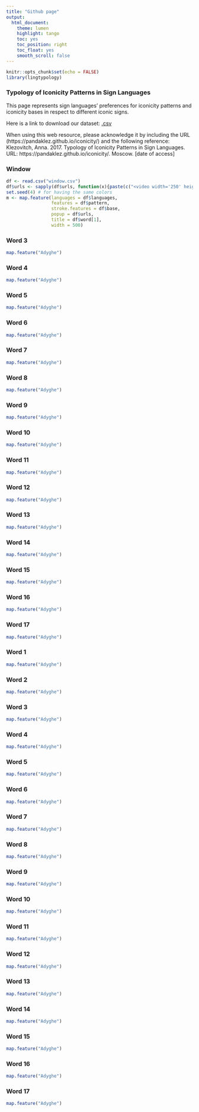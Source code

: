 ---
title: "Github page"
output:
  html_document:
    theme: lumen
    highlight: tango
    toc: yes
    toc_position: right
    toc_float: yes
    smooth_scroll: false
---

```{r setup, include=FALSE}
knitr::opts_chunk$set(echo = FALSE)
library(lingtypology)
```

### Typology of Iconicity Patterns in Sign Languages

This page represents sign languages' preferences for iconicity patterns and iconicity bases in respect to different iconic signs.

Here is a link to download our dataset: [.csv](https://raw.githubusercontent.com/Pandaklez/Iconicity-in-Sign-Languages/master/annotated_data_new.csv)

When using this web resource, please acknowledge it by including the URL (https://pandaklez.github.io/iconicity/) and the following reference:
Klezovitch, Anna. 2017. Typology of Iconicity Patterns in Sign Languages. URL: https://pandaklez.github.io/iconicity/. Moscow. [date of access]

### Window

```{r}
df <- read.csv("window.csv")
df$urls <- sapply(df$urls, function(x){paste(c("<video width='250' height='200' controls> <source src='", as.character(x), "' type='video/mp4'></video>"), sep = "", collapse = "")})
set.seed(4) # for having the same colors
m <- map.feature(languages = df$languages,
                 features = df$pattern,
                 stroke.features = df$base,
                 popup = df$urls,
                 title = df$word[1],
                 width = 500)
```

### Word 3

```{r}
map.feature("Adyghe")
```

### Word 4

```{r}
map.feature("Adyghe")
```

### Word 5

```{r}
map.feature("Adyghe")
```

### Word 6

```{r}
map.feature("Adyghe")
```

### Word 7

```{r}
map.feature("Adyghe")
```

### Word 8

```{r}
map.feature("Adyghe")
```

### Word 9

```{r}
map.feature("Adyghe")
```

### Word 10

```{r}
map.feature("Adyghe")
```

### Word 11

```{r}
map.feature("Adyghe")
```

### Word 12

```{r}
map.feature("Adyghe")
```

### Word 13

```{r}
map.feature("Adyghe")
```

### Word 14

```{r}
map.feature("Adyghe")
```

### Word 15

```{r}
map.feature("Adyghe")
```

### Word 16

```{r}
map.feature("Adyghe")
```

### Word 17

```{r}
map.feature("Adyghe")
```

### Word 1

```{r}
map.feature("Adyghe")
```

### Word 2

```{r}
map.feature("Adyghe")
```

### Word 3

```{r}
map.feature("Adyghe")
```

### Word 4

```{r}
map.feature("Adyghe")
```

### Word 5

```{r}
map.feature("Adyghe")
```

### Word 6

```{r}
map.feature("Adyghe")
```

### Word 7

```{r}
map.feature("Adyghe")
```

### Word 8

```{r}
map.feature("Adyghe")
```

### Word 9

```{r}
map.feature("Adyghe")
```

### Word 10

```{r}
map.feature("Adyghe")
```

### Word 11

```{r}
map.feature("Adyghe")
```

### Word 12

```{r}
map.feature("Adyghe")
```

### Word 13

```{r}
map.feature("Adyghe")
```

### Word 14

```{r}
map.feature("Adyghe")
```

### Word 15

```{r}
map.feature("Adyghe")
```

### Word 16

```{r}
map.feature("Adyghe")
```

### Word 17

```{r}
map.feature("Adyghe")
```
